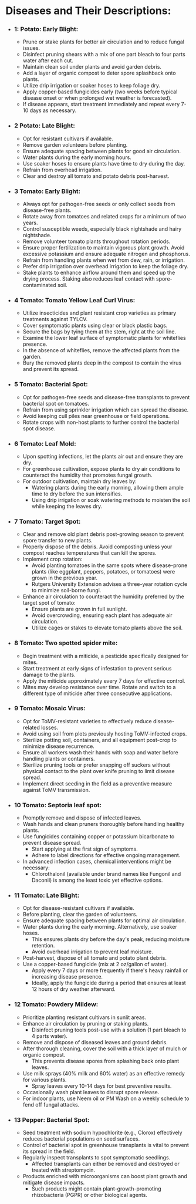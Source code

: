 # Diseases and Their Descriptions:

- ### 1: Potato: Early Blight:  
  - Prune or stake plants for better air circulation and to reduce fungal issues.
  - Disinfect pruning shears with a mix of one part bleach to four parts water after each cut.
  - Maintain clean soil under plants and avoid garden debris.
  - Add a layer of organic compost to deter spore splashback onto plants.
  - Utilize drip irrigation or soaker hoses to keep foliage dry.
  - Apply copper-based fungicides early (two weeks before typical disease onset or when prolonged wet weather is forecasted).
  - If disease appears, start treatment immediately and repeat every 7-10 days as necessary.

- ### 2 Potato: Late Blight:
  - Opt for resistant cultivars if available.
  - Remove garden volunteers before planting.
  - Ensure adequate spacing between plants for good air circulation.
  - Water plants during the early morning hours.
  - Use soaker hoses to ensure plants have time to dry during the day.
  - Refrain from overhead irrigation.
  - Clear and destroy all tomato and potato debris post-harvest.

- ### 3 Tomato: Early Blight:
  - Always opt for pathogen-free seeds or only collect seeds from disease-free plants.
  - Rotate away from tomatoes and related crops for a minimum of two years.
  - Control susceptible weeds, especially black nightshade and hairy nightshade.
  - Remove volunteer tomato plants throughout rotation periods.
  - Ensure proper fertilization to maintain vigorous plant growth. Avoid excessive potassium and ensure adequate nitrogen and phosphorus.
  - Refrain from handling plants when wet from dew, rain, or irrigation.
  - Prefer drip irrigation over overhead irrigation to keep the foliage dry.
  - Stake plants to enhance airflow around them and speed up the drying process. Staking also reduces leaf contact with spore-contaminated soil.

- ### 4 Tomato: Tomato Yellow Leaf Curl Virus:  
    - Utilize insecticides and plant resistant crop varieties as primary treatments against TYLCV.
    - Cover symptomatic plants using clear or black plastic bags.
    - Secure the bags by tying them at the stem, right at the soil line.
    - Examine the lower leaf surface of symptomatic plants for whiteflies presence.
    - In the absence of whiteflies, remove the affected plants from the garden.
    - Bury the removed plants deep in the compost to contain the virus and prevent its spread.

- ### 5 Tomato: Bacterial Spot:  
    - Opt for pathogen-free seeds and disease-free transplants to prevent bacterial spot on tomatoes.
    - Refrain from using sprinkler irrigation which can spread the disease.
    - Avoid keeping cull piles near greenhouse or field operations.
    - Rotate crops with non-host plants to further control the bacterial spot disease.

- ### 6 Tomato: Leaf Mold:   
    - Upon spotting infections, let the plants air out and ensure they are dry.
    - For greenhouse cultivation, expose plants to dry air conditions to counteract the humidity that promotes fungal growth.
    - For outdoor cultivation, maintain dry leaves by:
        - Watering plants during the early morning, allowing them ample time to dry before the sun intensifies.
        - Using drip irrigation or soak watering methods to moisten the soil while keeping the leaves dry.
 
- ### 7 Tomato: Target Spot:  
  - Clear and remove old plant debris post-growing season to prevent spore transfer to new plants.
  - Properly dispose of the debris. Avoid composting unless your compost reaches temperatures that can kill the spores.
  - Implement crop rotation:
    - Avoid planting tomatoes in the same spots where disease-prone plants (like eggplant, peppers, potatoes, or tomatoes) were grown in the previous year.
    - Rutgers University Extension advises a three-year rotation cycle to minimize soil-borne fungi.
  - Enhance air circulation to counteract the humidity preferred by the target spot of tomato:
    - Ensure plants are grown in full sunlight.
    - Avoid overcrowding, ensuring each plant has adequate air circulation.
    - Utilize cages or stakes to elevate tomato plants above the soil.

- ### 8 Tomato: Two spotted spider mite:
    - Begin treatment with a miticide, a pesticide specifically designed for mites.
    - Start treatment at early signs of infestation to prevent serious damage to the plants.
    - Apply the miticide approximately every 7 days for effective control.
    - Mites may develop resistance over time. Rotate and switch to a different type of miticide after three consecutive applications.

- ### 9 Tomato: Mosaic Virus:
    - Opt for ToMV-resistant varieties to effectively reduce disease-related losses.
    - Avoid using soil from plots previously hosting ToMV-infected crops.
    - Sterilize potting soil, containers, and all equipment post-crop to minimize disease recurrence.
    - Ensure all workers wash their hands with soap and water before handling plants or containers.
    - Sterilize pruning tools or prefer snapping off suckers without physical contact to the plant over knife pruning to limit disease spread.
    - Implement direct seeding in the field as a preventive measure against ToMV transmission.

- ### 10 Tomato: Septoria leaf spot:
    - Promptly remove and dispose of infected leaves.
    - Wash hands and clean pruners thoroughly before handling healthy plants.
    - Use fungicides containing copper or potassium bicarbonate to prevent disease spread.
        - Start applying at the first sign of symptoms.
        - Adhere to label directions for effective ongoing management.
    - In advanced infection cases, chemical interventions might be necessary:
        - Chlorothalonil (available under brand names like Fungonil and Daconil) is among the least toxic yet effective options.

- ### 11 Tomato: Late Blight:
    - Opt for disease-resistant cultivars if available.
    - Before planting, clear the garden of volunteers.
    - Ensure adequate spacing between plants for optimal air circulation.
    - Water plants during the early morning. Alternatively, use soaker hoses.
        - This ensures plants dry before the day's peak, reducing moisture retention.
        - Avoid overhead irrigation to prevent leaf moisture.
    - Post-harvest, dispose of all tomato and potato plant debris.
    - Use a copper-based fungicide (mix at 2 oz/gallon of water). 
        - Apply every 7 days or more frequently if there's heavy rainfall or increasing disease presence.
        - Ideally, apply the fungicide during a period that ensures at least 12 hours of dry weather afterward.

- ### 12 Tomato: Powdery Mildew:
    - Prioritize planting resistant cultivars in sunlit areas.
    - Enhance air circulation by pruning or staking plants.
        - Disinfect pruning tools post-use with a solution (1 part bleach to 4 parts water).
    - Remove and dispose of diseased leaves and ground debris.
    - After thorough cleaning, cover the soil with a thick layer of mulch or organic compost.
        - This prevents disease spores from splashing back onto plant leaves.
    - Use milk sprays (40% milk and 60% water) as an effective remedy for various plants.
        - Spray leaves every 10-14 days for best preventive results.
    - Occasionally wash plant leaves to disrupt spore release.
    - For indoor plants, use Neem oil or PM Wash on a weekly schedule to fend off fungal attacks.

- ### 13 Pepper: Bacterial Spot:
    - Seed treatment with sodium hypochlorite (e.g., Clorox) effectively reduces bacterial populations on seed surfaces.
    - Control of bacterial spot in greenhouse transplants is vital to prevent its spread in the field.
    - Regularly inspect transplants to spot symptomatic seedlings.
        - Affected transplants can either be removed and destroyed or treated with streptomycin.
    - Products enriched with microorganisms can boost plant growth and mitigate disease impacts.
        - Such products might contain plant-growth-promoting rhizobacteria (PGPR) or other biological agents.